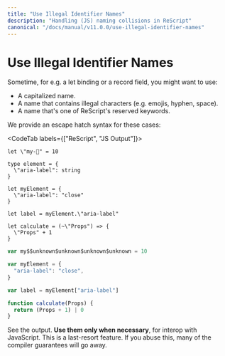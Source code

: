 ```yaml
---
title: "Use Illegal Identifier Names"
description: "Handling (JS) naming collisions in ReScript"
canonical: "/docs/manual/v11.0.0/use-illegal-identifier-names"
---
```


# Use Illegal Identifier Names

Sometime, for e.g. a let binding or a record field, you might want to use:

- A capitalized name.
- A name that contains illegal characters (e.g. emojis, hyphen, space).
- A name that's one of ReScript's reserved keywords.

We provide an escape hatch syntax for these cases:

<CodeTab labels={["ReScript", "JS Output"]}>

```res example
let \"my-🍎" = 10

type element = {
  \"aria-label": string
}

let myElement = {
  \"aria-label": "close"
}

let label = myElement.\"aria-label"

let calculate = (~\"Props") => {
  \"Props" + 1
}
```

```js
var my$$unknown$unknown$unknown$unknown = 10

var myElement = {
  "aria-label": "close",
}

var label = myElement["aria-label"]

function calculate(Props) {
  return (Props + 1) | 0
}
```

</CodeTab>

See the output. **Use them only when necessary**, for interop with JavaScript. This is a last-resort feature. If you abuse this, many of the compiler guarantees will go away.
